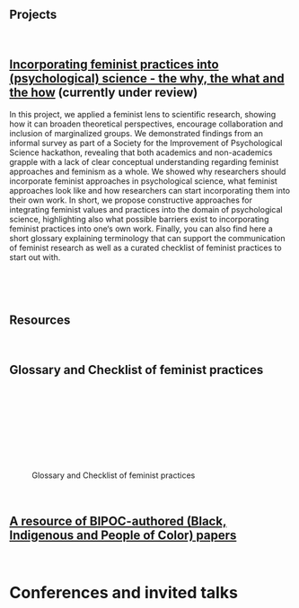 <div align="center">
# **Projects**
</div>
&nbsp;

<div align="justify">
## **<a href="https://osf.io/preprints/osf/2rcuz" target="_blank">Incorporating feminist practices into (psychological) science - the why, the what and the how</a>** (currently under review)
In this project, we applied a feminist lens to scientific research, showing how it can broaden theoretical perspectives, encourage collaboration and inclusion of marginalized groups. We demonstrated findings from an informal survey as part of a Society for the Improvement of Psychological Science hackathon, revealing that both academics and non-academics grapple with a lack of clear conceptual understanding regarding feminist approaches and feminism as a whole. We showed why researchers should incorporate feminist approaches in psychological science, what feminist approaches look like and how researchers can start incorporating them into their own work. In short, we propose constructive approaches for integrating feminist values and practices into the domain of psychological science, highlighting also what possible barriers exist to incorporating feminist practices into one‘s own work. Finally, you can also find here a short glossary explaining terminology that can support the communication of feminist research as well as a curated checklist of feminist practices to start out with. 
</div>
&nbsp;

&nbsp;

<div align="center">
# **Resources**
</div>
&nbsp;

<div align="justify">
## **Glossary and Checklist of feminist practices**
![Glossary and Checklist of feminist practices](C:\Users\44793\Documents\R\femlabwebpage\Feminist_Approaches_Supplement.pdf){width=65%}

&nbsp;

## **<a href="https://docs.google.com/spreadsheets/d/1i7Eacoyv9VVg2lBbCV-KJZg4nSGvR_VZFOysOyOGG8g/edit?fbclid=IwAR1zlaZHcY1HMYYnaa5M96aC577qDagmphf_R7EH2YXBl_P1ihJcPu9zUPM#gid=666010790" target="_blank">A resource of BIPOC-authored (Black, Indigenous and People of Color) papers</a>**
</div>
&nbsp;

# **Conferences and invited talks**
</div>
&nbsp;

